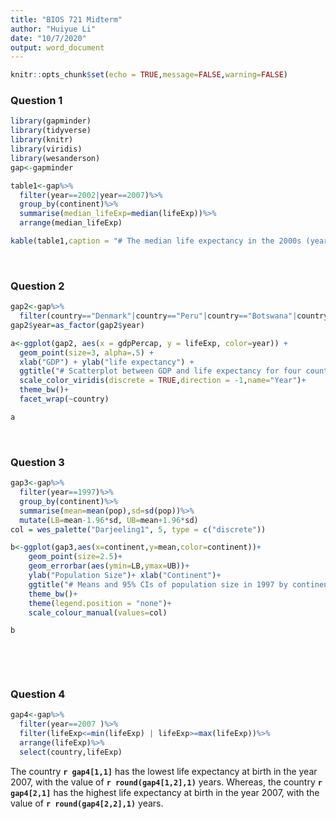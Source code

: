 ```yaml
---
title: "BIOS 721 Midterm"
author: "Huiyue Li"
date: "10/7/2020"
output: word_document
---
```


```r
knitr::opts_chunk$set(echo = TRUE,message=FALSE,warning=FALSE)
```

### Question 1
```r
library(gapminder)
library(tidyverse)
library(knitr)
library(viridis)
library(wesanderson)
gap<-gapminder
```
 
```r
table1<-gap%>%
  filter(year==2002|year==2007)%>%
  group_by(continent)%>%
  summarise(median_lifeExp=median(lifeExp))%>%
  arrange(median_lifeExp) 

kable(table1,caption = "# The median life expectancy in the 2000s (years 2002 and 2007)",align = "c",col.names = c("Continent","Median Life Expectancy"))
```

<br> 

### Question 2
```r
gap2<-gap%>%
  filter(country=="Denmark"|country=="Peru"|country=="Botswana"|country=="Mongolia")
gap2$year=as_factor(gap2$year)

a<-ggplot(gap2, aes(x = gdpPercap, y = lifeExp, color=year)) + 
  geom_point(size=3, alpha=.5) + 
  xlab("GDP") + ylab("life expectancy") + 
  ggtitle("# Scatterplot between GDP and life expectancy for four countries")+
  scale_color_viridis(discrete = TRUE,direction = -1,name="Year")+
  theme_bw()+
  facet_wrap(~country)

a
```

<br> 

### Question 3
```r
gap3<-gap%>%
  filter(year==1997)%>%
  group_by(continent)%>%
  summarise(mean=mean(pop),sd=sd(pop))%>%
  mutate(LB=mean-1.96*sd, UB=mean+1.96*sd)
col = wes_palette("Darjeeling1", 5, type = c("discrete"))

b<-ggplot(gap3,aes(x=continent,y=mean,color=continent))+
    geom_point(size=2.5)+
    geom_errorbar(aes(ymin=LB,ymax=UB))+
    ylab("Population Size")+ xlab("Continent")+
    ggtitle("# Means and 95% CIs of population size in 1997 by continent")+
    theme_bw()+
    theme(legend.position = "none")+ 
    scale_colour_manual(values=col)

b
   
            
```

<br>

### Question 4
```r
gap4<-gap%>%
  filter(year==2007 )%>%
  filter(lifeExp<=min(lifeExp) | lifeExp>=max(lifeExp))%>%
  arrange(lifeExp)%>%
  select(country,lifeExp) 
``` 
The country **`r gap4[1,1]`** has the lowest life expectancy at birth in the year 2007, with the value of **`r round(gap4[1,2],1)`** years. Whereas, the country **`r gap4[2,1]`** has the highest life expectancy at birth in the year 2007, with the value of **`r round(gap4[2,2],1)`** years.
